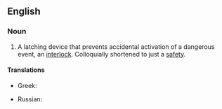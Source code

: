 ==English==

===Noun===
{{en-noun|pl=safety catches}}

#A latching device that prevents accidental activation of a dangerous event, an [[interlock]].  Colloquially shortened to just a [[safety]].

====Translations====
{{trans-top|safety catch}}
* Greek: {{t|el|ασφάλεια|f|tr=asfáleia}}
{{trans-mid}}
* Russian: {{t|ru|предохранитель|m|sc=Cyrl|tr=predoxranítel'}}
{{trans-bottom}}